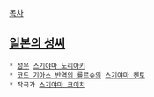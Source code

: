 
[[목차]]
== [[일본의 성씨]] ==
 * [[성우]] [[스기야마 노리아키]]
 * [[코드 기아스 반역의 를르슈]]의 [[스기야마 켄토]]
 * 작곡가 [[스기야마 코이치]]
